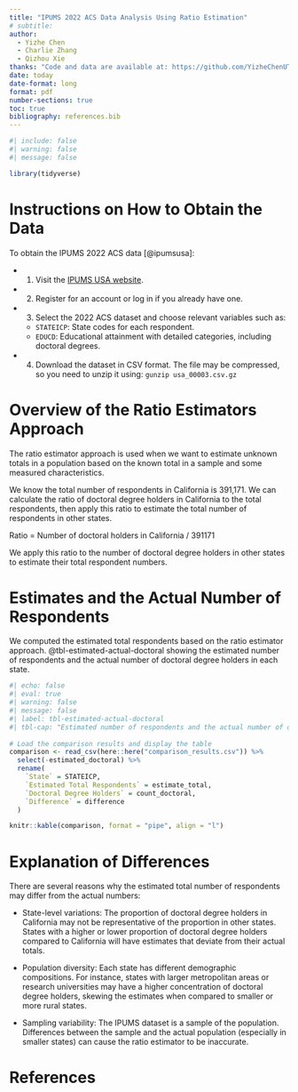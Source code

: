 ```yaml
---
title: "IPUMS 2022 ACS Data Analysis Using Ratio Estimation"
# subtitle:
author: 
  - Yizhe Chen
  - Charlie Zhang
  - Qizhou Xie
thanks: "Code and data are available at: https://github.com/YizheChenUT/STA304-5-Energy-and-Danceability-Analysis.git"
date: today
date-format: long
format: pdf
number-sections: true
toc: true
bibliography: references.bib
---
```


```r
#| include: false
#| warning: false
#| message: false

library(tidyverse)

```


# Instructions on How to Obtain the Data
To obtain the IPUMS 2022 ACS data [@ipumsusa]:

- 1. Visit the [IPUMS USA website](https://usa.ipums.org/usa/).

- 2. Register for an account or log in if you already have one.

- 3. Select the 2022 ACS dataset and choose relevant variables such as:
   - `STATEICP`: State codes for each respondent.
   - `EDUCD`: Educational attainment with detailed categories, including doctoral degrees.

- 4. Download the dataset in CSV format. The file may be compressed, so you need to unzip it using:
   `gunzip usa_00003.csv.gz`

# Overview of the Ratio Estimators Approach
The ratio estimator approach is used when we want to estimate unknown totals in a population based on the known total in a sample and some measured characteristics.

We know the total number of respondents in California is 391,171. We can calculate the ratio of doctoral degree holders in California to the total respondents, then apply this ratio to estimate the total number of respondents in other states.

Ratio = Number of doctoral holders in California / 391171

We apply this ratio to the number of doctoral degree holders in other states to estimate their total respondent numbers.

# Estimates and the Actual Number of Respondents
We computed the estimated total respondents based on the ratio estimator approach. @tbl-estimated-actual-doctoral showing the estimated number of respondents and the actual number of doctoral degree holders in each state.
```r
#| echo: false
#| eval: true
#| warning: false
#| message: false
#| label: tbl-estimated-actual-doctoral
#| tbl-cap: "Estimated number of respondents and the actual number of doctoral degree holders in each state"
 
# Load the comparison results and display the table
comparison <- read_csv(here::here("comparison_results.csv")) %>%
  select(-estimated_doctoral) %>%
  rename(
    `State` = STATEICP,
    `Estimated Total Respondents` = estimate_total,
    `Doctoral Degree Holders` = count_doctoral,
    `Difference` = difference
  )

knitr::kable(comparison, format = "pipe", align = "l")
```
 
# Explanation of Differences

There are several reasons why the estimated total number of respondents may differ from the actual numbers:

- State-level variations: The proportion of doctoral degree holders in California may not be representative of the proportion in other states. States with a higher or lower proportion of doctoral degree holders compared to California will have estimates that deviate from their actual totals.

- Population diversity: Each state has different demographic compositions. For instance, states with larger metropolitan areas or research universities may have a higher concentration of doctoral degree holders, skewing the estimates when compared to smaller or more rural states.

- Sampling variability: The IPUMS dataset is a sample of the population. Differences between the sample and the actual population (especially in smaller states) can cause the ratio estimator to be inaccurate.


\newpage


# References
